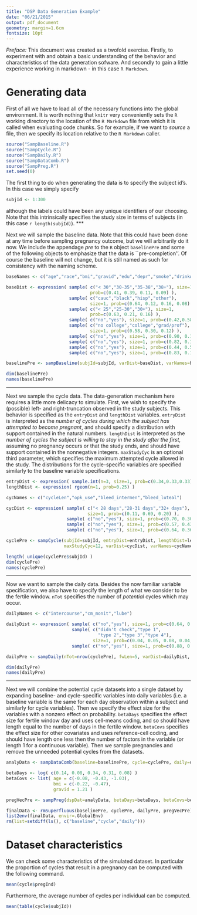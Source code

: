 ```yaml
---
title: "DSP Data Generation Example"
date: "06/21/2015"
output: pdf_document
geometry: margin=1.6cm
fontsize: 10pt
---
```


*Preface:* This document was created as a twofold exercise.  Firstly, to experiment with and obtain a basic understanding of the behavior and characteristics of the data generation sofware.  And secondly to gain a little experience working in markdown - in this case `R Markdown`.

[//]: # (  This is one way to write a comment (see http://stackoverflow.com/questions/4823468/store-comments-in-markdown-syntax).  ) 
# Generating data

First of all we have to load all of the necessary functions into the global environment.  It is worth nothing that `knitr` very conveniently sets the `R` working directory to the location of the `R Markdown` file from which it is called when evaluating code chunks.  So for example, if we want to *source* a file, then we specify its location relative to the `R Markdown` caller.

```r
source("SampBaseline.R")
source("SampCycle.R")
source("SampDaily.R")
source("SampDataComb.R")
source("SampPreg.R")
set.seed(0)
```

The first thing to do when generating the data is to specify the subject id's.  In this case we simply specify

```r
subjId <- 1:300
```

although the labels could have been any unique identifiers of our choosing.  Note that this intrinsically specifies the study size in terms of subjects (in this case `r length(subjId)`).
***


Next we will sample the baseline data.  Note that this could have been done at any time before sampling pregnancy outcome, but we will arbitrarily do it now.  We include the appendage *pre* to the `R` object `baselinePre` and some of the following objects to emphasize that the data is ``pre-completion''.  Of course the baseline will not change, but it is still named as such for consistency with the naming scheme.

```r
baseNames <- c("age","race","bmi","gravid","edu","depr","smoke","drinkAlc","hormContrac")

baseDist <- expression( sample( c("< 30","30-35","35-38","38+"), size=1,
                                prob=c(0.41, 0.39, 0.11, 0.09) ),              #  <-- age
                        sample( c("cauc","black","hisp","other"), 
                                size=1, prob=c(0.64, 0.12, 0.16, 0.08) ),      #  <-- race
                        sample( c("< 25","25-30","30+"), size=1, 
                                prob=c(0.63, 0.21, 0.16) ),                    #  <-- bmi
                        sample( c("no","yes"), size=1, prob=c(0.42,0.58) ),    #  <-- gravid
                        sample( c("no college","college","grad/prof"), 
                                size=1, prob=c(0.58, 0.30, 0.12) ),            #  <-- edu
                        sample( c("no","yes"), size=1, prob=c(0.90, 0.10) ),   #  <-- depr
                        sample( c("no","yes"), size=1, prob=c(0.82, 0.18) ),   #  <-- smoke
                        sample( c("no","yes"), size=1, prob=c(0.44, 0.56) ),   #  <-- drinkAlc
                        sample( c("no","yes"), size=1, prob=c(0.83, 0.17) ) )  #  <-- hormContrac

baselinePre <- sampBaseline(subjId=subjId, varDist=baseDist, varNames=baseNames)
```
```r
dim(baselinePre)
names(baselinePre)
```
***


Next we sample the cycle data.  The data-generation mechanism here requires a little more delicacy to simulate.  First, we wish to specify the (possible) left- and right-truncation observed in the study subjects.  This behavior is specified as the `entryDist` and `lengthDist` variables.  `entryDist` is interpreted as the *number of cycles during which the subject has attempted to become pregnant*, and should specify a distribution with support contained in the natural numbers.  `lengthDist` is interpreted as the *number of cycles the subject is willing to stay in the study after the first*, assuming no pregnancy occurs or that the study ends, and should have support contained in the nonnegative integers.  `maxStudyCyc` is an optional third parameter, which specifies the maximum attempted cycle allowed in the study.  The distributions for the cycle-specific variables are specified similarly to the baseline variable specifications.

```r

entryDist <- expression( sample.int(n=3, size=1, prob=c(0.34,0.33,0.33)) )
lengthDist <- expression( rgeom(n=1, prob=0.25) )

cycNames <- c("cycleLen","opk_use","bleed_intermen","bleed_luteal")

cycDist <- expression( sample( c("< 28 days","28-31 days","32+ days"), 
                               size=1, prob=c(0.11, 0.69, 0.20) ),             #  <-- cycleLen
                       sample( c("no","yes"), size=1, prob=c(0.70, 0.30) ),    #  <-- opk_use
                       sample( c("no","yes"), size=1, prob=c(0.57, 0.43) ),    #  <-- bleed_intermen
                       sample( c("no","yes"), size=1, prob=c(0.64, 0.36) ) )   #  <-- bleed_luteal

cyclePre <- sampCycle(subjId=subjId, entryDist=entryDist, lengthDist=lengthDist,
                      maxStudyCyc=12, varDist=cycDist, varNames=cycNames)
```
```r
length( unique(cyclePre$subjId) )
dim(cyclePre)
names(cyclePre)
```
***


Now we want to sample the daily data.  Besides the now familiar variable specification, we also have to specify the length of what we consider to be the fertile window.  `nTot` specifies the number of *potential* cycles which may occur.

```r
dailyNames <- c("intercourse","cm_monit","lube")

dailyDist <- expression( sample( c("no","yes"), size=1, prob=c(0.64, 0.36) ),    #  <-- intercourse
                         sample( c("didn't check","type 1",
                                   "type 2","type 3","type 4"),
                                 size=1, prob=c(0.04, 0.05, 0.08, 0.04, 0.79) ), #  <-- cm_monit
                         sample( c("no","yes"), size=1, prob=c(0.88, 0.12) ) )   #  <-- lube

dailyPre <- sampDaily(nTot=nrow(cyclePre), fwLen=5, varDist=dailyDist, varNames=dailyNames)

dim(dailyPre)
names(dailyPre)
```
***


Next we will combine the potential cycle datasets into a single dataset by expanding baseline- and cycle-specific variables into daily variables (i.e. a baseline variable is the same for each day observation within a subject and similarly for cycle variables).  Then we specify the effect size for the variables with a nonzero effect on probability.  `betaDays` specifies the effect size for fertile window day and uses cell-means coding, and so should have length equal to the number of days in the fertile window.  `betaCovs` specifies the effect size for other covariates and uses reference-cell coding, and should have length one less then the number of factors in the variable (or length 1 for a continuous variable).  Then we sample pregnancies and remove the unneeded potential cycles from the datasets.

```r
analyData <- sampDataComb(baseline=baselinePre, cycle=cyclePre, daily=dailyPre, fwLen=5)

betaDays <- log( c(0.14, 0.08, 0.34, 0.31, 0.08) )
betaCovs <- list( age = c(-0.08, -0.43, -1.03),
                  bmi = c(-0.22, -0.47),
                  gravid = 1.21 )

pregVecPre <- sampPreg(dspDat=analyData, betaDays=betaDays, betaCovs=betaCovs, phi=1, fwLen=5)

finalData <- rmSuperfluous(baselinePre, cyclePre, dailyPre, pregVecPre)
list2env(finalData, envir=.GlobalEnv)
rm(list=setdiff(ls(), c("baseline","cycle","daily")))
```




# Dataset characteristics

We can check some characteristics of the simulated dataset. In particular the proportion of cycles that result in a pregnancy can be computed with the following command.

```r
mean(cycle$pregInd)
```

Furthermore, the average number of cycles per individual can be computed.

```r
mean(table(cycle$subjId))
```











